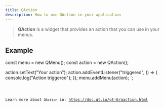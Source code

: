 ```yaml
---
title: QAction
description: How to use QAction in your application
---
```



> **QAction** is a widget that provides an action that you can use in your menus.

## Example


const menu = new QMenu();
const action = new QAction();

action.setText("Your action");
action.addEventListener("triggered", () => {
    console.log("Action triggered");
});
menu.addMenu(action);
`;

<Code code={qActionExample} title='example_action.ts' lang='ts' />

Learn more about `QAction` in: https://doc.qt.io/qt-6/qaction.html